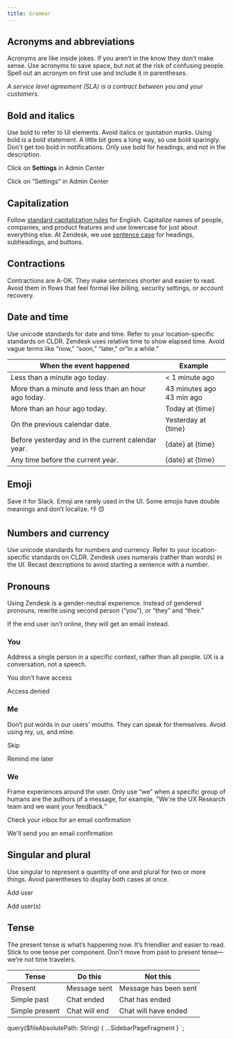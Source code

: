 ```yaml
---
title: Grammar
---
```


## Acronyms and abbreviations

Acronyms are like inside jokes. If you aren’t in the know they don’t make sense. Use acronyms to
save space, but not at the risk of confusing people. Spell out an acronym on first use and include
it in parentheses. ​

_A service level agreement (SLA) is a contract between you and your customers._

## Bold and italics

Use bold to refer to UI elements. Avoid italics or quotation marks. Using bold is a bold statement.
A little bit goes a long way, so use bold sparingly. Don't get too bold in notifications. Only use
bold for headings, and not in the description.

<BestPractice>
  <Do>
    <p>
      Click on <b>Settings</b> in Admin Center
    </p>
  </Do>
  <Dont>
    <p>Click on “Settings” in Admin Center</p>
  </Dont>
</BestPractice>

## Capitalization

Follow [standard capitalization
rules](https://owl.purdue.edu/owl/general_writing/mechanics/help_with_capitals.html) for English.
Capitalize names of people, companies, and product features and use lowercase for just about
everything else. At Zendesk, we use [sentence
case](https://en.wikipedia.org/wiki/Letter_case#Sentence_case) for headings, subheadings, and
buttons.

## Contractions

Contractions are A-OK. They make sentences shorter and easier to read. Avoid them in flows that feel
formal like billing, security settings, or account recovery.

## Date and time

Use unicode standards for date and time. Refer to your location-specific standards on CLDR. Zendesk
uses relative time to show elapsed time. Avoid vague terms like “now,” “soon,” “later,” or“in a
while.”

| When the event happened                             | Example                       |
| --------------------------------------------------- | ----------------------------- |
| Less than a minute ago today.                       | < 1 minute ago                |
| More than a minute and less than an hour ago today. | 43 minutes ago<br/>43 min ago |
| More than an hour ago today.                        | Today at {time}               |
| On the previous calendar date.                      | Yesterday at {time}           |
| Before yesterday and in the current calendar year.  | {date} at {time}              |
| Any time before the current year.                   | {date} at {time}              |

## Emoji

Save it for Slack. Emoji are rarely used in the UI. Some emojis have double meanings and don’t
localize. 👎 😞

## Numbers and currency

Use unicode standards for numbers and currency. Refer to your location-specific standards on CLDR.
Zendesk uses numerals (rather than words) in the UI. Recast descriptions to avoid starting a
sentence with a number.

## Pronouns

Using Zendesk is a gender-neutral experience. Instead of gendered pronouns, rewrite using second
person (“you”), or “they” and “their.”​

<BestPractice>
  <Do>
    <p>If the end user isn’t online, they will get an email instead.</p>
  </Do>
</BestPractice>

### You

Address a single person in a specific context, rather than all people. UX is a conversation, not a
speech.

<BestPractice>
  <Do>
    <p>You don’t have access</p>
  </Do>
  <Dont>
    <p>Access denied</p>
  </Dont>
</BestPractice>

### Me

Don’t put words in our users' mouths. They can speak for themselves. Avoid using my, us, and mine.

<BestPractice>
  <Do>
    <p>Skip</p>
  </Do>
  <Dont>
    <p>Remind me later</p>
  </Dont>
</BestPractice>

### We

Frame experiences around the user. Only use “we” when a specific group of humans are the authors of
a message, for example, "We're the UX Research team and we want your feedback."

<BestPractice>
  <Do>
    <p>Check your inbox for an email confirmation</p>
  </Do>
  <Dont>
    <p>We'll send you an email confirmation</p>
  </Dont>
</BestPractice>

## Singular and plural

Use singular to represent a quantity of one and plural for two or more things. Avoid parentheses to
display both cases at once.

<BestPractice>
  <Do>
    <p>Add user</p>
  </Do>
  <Dont>
    <p>Add user(s)</p>
  </Dont>
</BestPractice>

## Tense

The present tense is what’s happening now. It’s friendlier and easier to read. Stick to one tense
per component. Don’t move from past to present tense—we’re not time travelers.

| Tense          | Do this       | Not this              |
| -------------- | ------------- | --------------------- |
| Present        | Message sent  | Message has been sent |
| Simple past    | Chat ended    | Chat has ended        |
| Simple present | Chat will end | Chat will have ended  |


  query($fileAbsolutePath: String) {
    ...SidebarPageFragment
  }
`;
